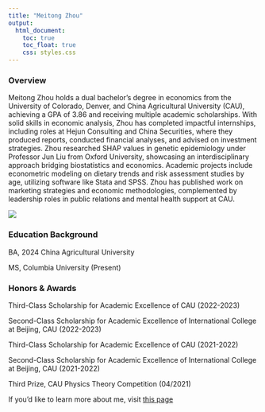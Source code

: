 ```yaml
---
title: "Meitong Zhou"
output: 
  html_document:
    toc: true
    toc_float: true
    css: styles.css
---
```

### Overview

Meitong Zhou holds a dual bachelor’s degree in economics from the University of Colorado, Denver, and China Agricultural University (CAU), achieving a GPA of 3.86 and receiving multiple academic scholarships. With solid skills in economic analysis, Zhou has completed impactful internships, including roles at Hejun Consulting and China Securities, where they produced reports, conducted financial analyses, and advised on investment strategies. Zhou researched SHAP values in genetic epidemiology under Professor Jun Liu from Oxford University, showcasing an interdisciplinary approach bridging biostatistics and economics. Academic projects include econometric modeling on dietary trends and risk assessment studies by age, utilizing software like Stata and SPSS. Zhou has published work on marketing strategies and economic methodologies, complemented by leadership roles in public relations and mental health support at CAU.


![](meitong_photo.jpg)

### Education Background

BA, 2024 China Agricultural University

MS, Columbia University (Present)

### Honors & Awards
Third-Class Scholarship for Academic Excellence of CAU (2022-2023)

Second-Class Scholarship for Academic Excellence of International College at Beijing, CAU (2022-2023)

Third-Class Scholarship for Academic Excellence of CAU (2021-2022)

Second-Class Scholarship for Academic Excellence of International College at Beijing, CAU (2021-2022)

Third Prize, CAU Physics Theory Competition (04/2021)





If you'd like to learn more about me, visit [this page](about.html)
